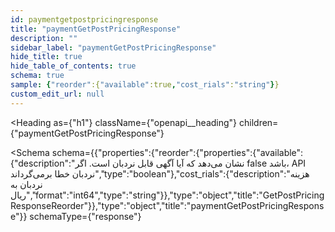 ```yaml
---
id: paymentgetpostpricingresponse
title: "paymentGetPostPricingResponse"
description: ""
sidebar_label: "paymentGetPostPricingResponse"
hide_title: true
hide_table_of_contents: true
schema: true
sample: {"reorder":{"available":true,"cost_rials":"string"}}
custom_edit_url: null
---
```



<Heading
  as={"h1"}
  className={"openapi__heading"}
  children={"paymentGetPostPricingResponse"}
>
</Heading>





<Schema
  schema={{"properties":{"reorder":{"properties":{"available":{"description":"نشان می‌دهد که آیا آگهی قابل نردبان است. اگر false باشد، API نردبان خطا برمی‌گرداند","type":"boolean"},"cost_rials":{"description":"هزینه نردبان به ریال","format":"int64","type":"string"}},"type":"object","title":"GetPostPricingResponseReorder"}},"type":"object","title":"paymentGetPostPricingResponse"}}
  schemaType={"response"}
>
  
</Schema>
            